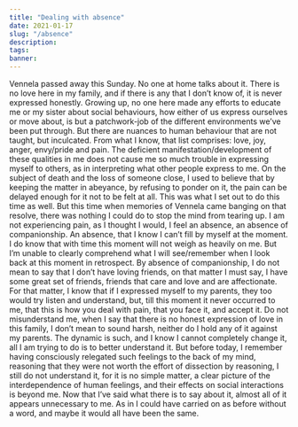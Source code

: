 ```yaml
---
title: "Dealing with absence"
date: 2021-01-17
slug: "/absence"
description:
tags:
banner:
---
```


Vennela passed away this Sunday. No one at home talks about it. There is no love here in my family, and if there is any that I don’t know of, it is never expressed honestly. Growing up, no one here made any efforts to educate me or my sister about social behaviours, how either of us express ourselves or move about, is but a patchwork-job of the different environments we’ve been put through. But there are nuances to human behaviour that are not taught, but inculcated. From what I know, that list comprises: love, joy, anger, envy/pride and pain. The deficient manifestation/development of these qualities in me does not cause me so much trouble in expressing myself to others, as in interpreting what other people express to me. On the subject of death and the loss of someone close, I used to believe that by keeping the matter in abeyance, by refusing to ponder on it, the pain can be delayed enough for it not to be felt at all. This was what I set out to do this time as well. But this time when memories of Vennela came banging on that resolve, there was nothing I could do to stop the mind from tearing up. I am not experiencing pain, as I thought I would, I feel an absence, an absence of companionship. An absence, that I know I can’t fill by myself at the moment. I do know that with time this moment will not weigh as heavily on me. But I’m unable to clearly comprehend what I will see/remember when I look back at this moment in retrospect. By absence of companionship, I do not mean to say that I don’t have loving friends, on that matter I must say, I have some great set of friends, friends that care and love and are affectionate. For that matter, I know that if I expressed myself to my parents, they too would try listen and understand, but, till this moment it never occurred to me, that this is how you deal with pain, that you face it, and accept it. Do not misunderstand me, when I say that there is no honest expression of love in this family, I don’t mean to sound harsh, neither do I hold any of it against my parents. The dynamic is such, and I know I cannot completely change it, all I am trying to do is to better understand it. But before today, I remember having consciously relegated such feelings to the back of my mind, reasoning that they were not worth the effort of dissection by reasoning, I still do not understand it, for it is no simple matter, a clear picture of the interdependence of human feelings, and their effects on social interactions is beyond me. Now that I’ve said what there is to say about it, almost all of it appears unnecessary to me. As in I could have carried on as before without a word, and maybe it would all have been the same.
